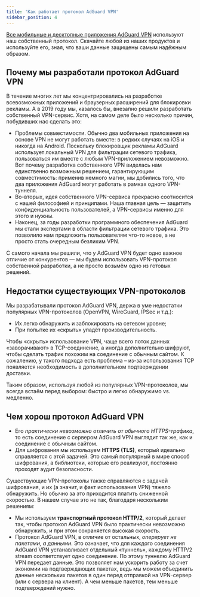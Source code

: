```yaml
---
title: 'Как работает протокол AdGuard VPN'
sidebar_position: 4
---
```


[Все мобильные и десктопные приложения AdGuard VPN](https://adguard-vpn.com/en/welcome.html) используют наш собственный протокол. Скачайте любой из наших продуктов и используйте его, зная, что ваши данные защищены самым надёжным образом.

## Почему мы разработали протокол AdGuard VPN

В течение многих лет мы концентрировались на разработке всевозможных приложений и браузерных расширений для блокировки рекламы. А в 2019 году мы, казалось бы, внезапно решили разработать собственный VPN-сервис. Хотя, на самом деле было несколько причин, побудивших нас сделать это:

* Проблемы совместимости. Обычно два мобильных приложения на основе VPN не могут работать вместе: в редких случаях на iOS и никогда на Android. Поскольку блокировщик рекламы AdGuard использует локальный VPN для фильтрации сетевого трафика, пользоваться им вместе с любым VPN-приложением невозможно. Вот почему разработка собственного VPN виделась нам единственно возможным решением, гарантирующим совместимость: применив немного магии, мы добились того, что два приложения AdGuard могут работать в рамках одного VPN-туннеля.
* Во-вторых, идея собственного VPN-сервиса прекрасно соотносится с нашей философией и принципами. Наша главная цель — защитить конфиденциальность пользователей, а VPN-сервисы именно для этого и нужны.
* Наконец, за годы разработки программного обеспечения AdGuard мы стали экспертами в области фильтрации сетевого трафика. Это позволило нам предложить пользователям что-то новое, а не просто стать очередным безликим VPN.

С самого начала мы решили, что у AdGuard VPN будет одно важное отличие от конкурентов — мы будем использовать VPN-протокол собственной разработки, а не просто возьмём одно из готовых решений.

## Недостатки существующих VPN-протоколов

Мы разрабатывали протокол AdGuard VPN, держа в уме недостатки популярных VPN-протоколов (OpenVPN, WireGuard, IPSec и т.д.):

* Их легко обнаружить и заблокировать на сетевом уровне;
* При попытке их «скрыть» упадёт производительность.

Чтобы «скрыть» использование VPN, чаще всего поток данных «заворачивают» в TCP-соединение, а иногда дополнительно шифруют, чтобы сделать трафик похожим на соединение с обычным сайтом. К сожалению, у такого подхода есть проблема – из-за использования TCP появляется необходимость в дополнительном подтверждении доставки.

Таким образом, используя любой из популярных VPN-протоколов, мы всегда встаём перед выбором: быстро и легко обнаружимо vs. медленно.

## Чем хорош протокол AdGuard VPN

* Его *практически невозможно отличить от обычного HTTPS-трафика*, то есть соединение с сервером AdGuard VPN выглядит так же, как и соединение с обычным сайтом.
* Для шифрования мы используем **HTTPS (TLS)**, который идеально справляется с этой задачей. Это самый популярный в мире способ шифрования, а библиотеки, которые его реализуют, постоянно проходят аудит безопасности.

Существующие VPN-протоколы также справляются с задачей шифрования, и их (а значит, и факт использования VPN) тяжело обнаружить. Но обычно за это приходится платить сниженной скоростью. В нашем случае это не так, благодаря нескольким решениям:

* Мы используем **транспортный протокол HTTP/2**, который делает так, чтобы протокол AdGuard VPN было практически невозможно обнаружить, и при этом сохраняется высокая скорость.
* Протокол AdGuard VPN, в отличие от остальных, *оперирует не пакетами, а данными*. Это означает, что для каждого соединения AdGuard VPN устанавливает отдельный «туннель», каждому HTTP/2 stream соответствует одно соединение. По этому туннелю AdGuard VPN передает данные. Это позволяет нам ускорить работу за счет экономии на подтверждающих пакетах, ведь мы можем объединить данные нескольких пакетов в один перед отправкой на VPN-сервер (или с сервера на клиент). А чем меньше пакетов, тем меньше подтверждений нужно.